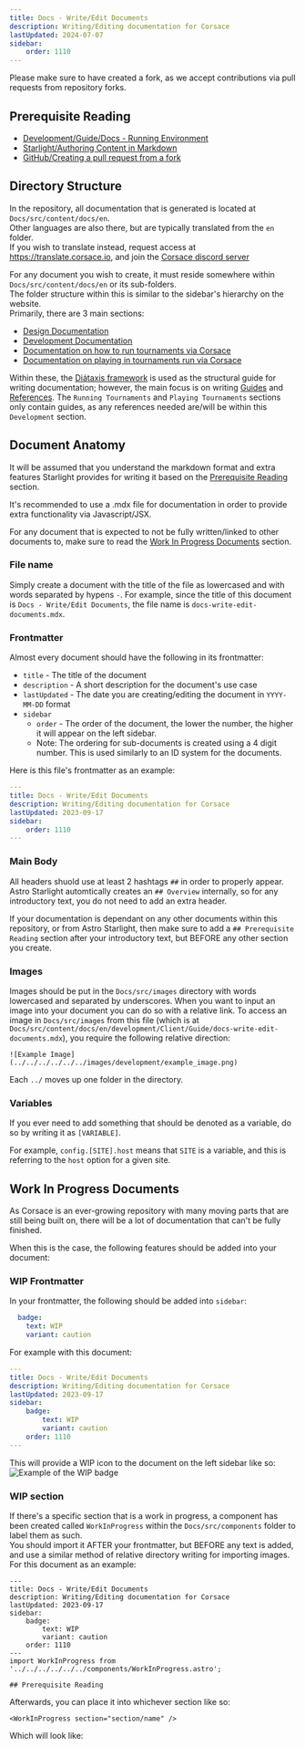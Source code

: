 ```yaml
---
title: Docs - Write/Edit Documents
description: Writing/Editing documentation for Corsace
lastUpdated: 2024-07-07
sidebar:
    order: 1110
---
```


Please make sure to have created a fork, as we accept contributions via pull requests from repository forks.

## Prerequisite Reading
- [Development/Guide/Docs - Running Environment](../docs-running-environment)
- [Starlight/Authoring Content in Markdown](https://starlight.astro.build/guides/authoring-content/)
- [GitHub/Creating a pull request from a fork](https://docs.github.com/en/pull-requests/collaborating-with-pull-requests/proposing-changes-to-your-work-with-pull-requests/creating-a-pull-request-from-a-fork)

## Directory Structure
In the repository, all documentation that is generated is located at `Docs/src/content/docs/en`.\
Other languages are also there, but are typically translated from the `en` folder.\
If you wish to translate instead, request access at https://translate.corsace.io, and join the [Corsace discord server](https://discord.gg/Z6vEMsr)

For any document you wish to create, it must reside somewhere within `Docs/src/content/docs/en` or its sub-folders.\
The folder structure within this is similar to the sidebar's hierarchy on the website.\
Primarily, there are 3 main sections:
- [Design Documentation](../../../../design)
- [Development Documentation](../../../../development)
- [Documentation on how to run tournaments via Corsace](../../../../tournament_org)
- [Documentation on playing in tournaments run via Corsace](../../../../tournament_play)

Within these, the [Diátaxis framework](https://diataxis.fr/) is used as the structural guide for writing documentation; however, the main focus is on writing [Guides](https://diataxis.fr/how-to-guides/) and [References](https://diataxis.fr/reference/). The `Running Tournaments` and `Playing Tournaments` sections only contain guides, as any references needed are/will be within this `Development` section.

## Document Anatomy
It will be assumed that you understand the markdown format and extra features Starlight provides for writing it based on the [Prerequisite Reading](#prerequisite-reading) section.

It's recommended to use a .mdx file for documentation in order to provide extra functionality via Javascript/JSX.

For any document that is expected to not be fully written/linked to other documents to, make sure to read the [Work In Progress Documents](#work-in-progress-documents) section.

### File name
Simply create a document with the title of the file as lowercased and with words separated by hypens `-`.
For example, since the title of this document is `Docs - Write/Edit Documents`, the file name is `docs-write-edit-documents.mdx`.

### Frontmatter
Almost every document should have the following in its frontmatter:
- `title` - The title of the document
- `description` - A short description for the document's use case
- `lastUpdated` - The date you are creating/editing the document in `YYYY-MM-DD` format
- `sidebar`
    - `order` - The order of the document, the lower the number, the higher it will appear on the left sidebar.
    - Note: The ordering for sub-documents is created using a 4 digit number. This is used similarly to an ID system for the documents.

Here is this file's frontmatter as an example:
```yml
---
title: Docs - Write/Edit Documents
description: Writing/Editing documentation for Corsace
lastUpdated: 2023-09-17
sidebar:
    order: 1110
---
```

### Main Body
All headers shuold use at least 2 hashtags `##` in order to properly appear.\
Astro Starlight automtically creates an `## Overview` internally, so for any introductory text, you do not need to add an extra header.

If your documentation is dependant on any other documents within this repository, or from Astro Starlight, then make sure to add a `## Prerequisite Reading` section after your introductory text, but BEFORE any other section you create.

### Images
Images should be put in the `Docs/src/images` directory with words lowercased and separated by underscores. When you want to input an image into your document you can do so with a relative link.
To access an image in `Docs/src/images` from this file (which is at `Docs/src/content/docs/en/development/Client/Guide/docs-write-edit-documents.mdx`), you require the following relative direction:
```mdx
![Example Image](../../../../../../images/development/example_image.png)
```

Each `../` moves up one folder in the directory.

### Variables
If you ever need to add something that should be denoted as a variable, do so by writing it as `[VARIABLE]`.

For example, `config.[SITE].host` means that `SITE` is a variable, and this is referring to the `host` option for a given site.

## Work In Progress Documents
As Corsace is an ever-growing repository with many moving parts that are still being built on, there will be a lot of documentation that can't be fully finished.

When this is the case, the following features should be added into your document:

### WIP Frontmatter
In your frontmatter, the following should be added into `sidebar`:
```yml
  badge:
    text: WIP
    variant: caution
```

For example with this document:
```yml
---
title: Docs - Write/Edit Documents
description: Writing/Editing documentation for Corsace
lastUpdated: 2023-09-17
sidebar:
    badge:
        text: WIP
        variant: caution
    order: 1110
---
```

This will provide a WIP icon to the document on the left sidebar like so:\
![Example of the WIP badge](../../../../../../images/development/wip_example.png)

### WIP section
If there's a specific section that is a work in progress, a component has been created called `WorkInProgress` within the `Docs/src/components` folder to label them as such.\
You should import it AFTER your frontmatter, but BEFORE any text is added, and use a similar method of relative directory writing for importing images.\
For this document as an example:
```mdx
---
title: Docs - Write/Edit Documents
description: Writing/Editing documentation for Corsace
lastUpdated: 2023-09-17
sidebar:
    badge:
        text: WIP
        variant: caution
    order: 1110
---
import WorkInProgress from '../../../../../../components/WorkInProgress.astro';

## Prerequisite Reading
```

Afterwards, you can place it into whichever section like so:
```mdx
<WorkInProgress section="section/name" />
```

Which will look like:
<WorkInProgress section="section/name" />